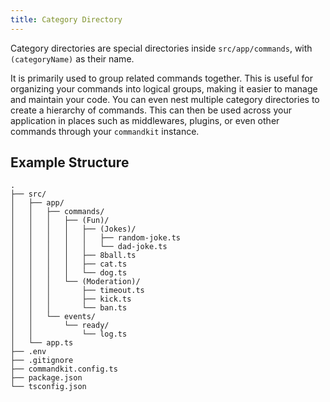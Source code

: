 ```yaml
---
title: Category Directory
---
```


Category directories are special directories inside
`src/app/commands`, with `(categoryName)` as their name.

It is primarily used to group related commands together. This is
useful for organizing your commands into logical groups, making it
easier to manage and maintain your code. You can even nest multiple
category directories to create a hierarchy of commands. This can then
be used across your application in places such as middlewares,
plugins, or even other commands through your `commandkit` instance.

## Example Structure

```title="" {4-15}
.
├── src/
│   ├── app/
│   │   ├── commands/
│   │   │   ├── (Fun)/
│   │   │   │   ├── (Jokes)/
│   │   │   │   │   ├── random-joke.ts
│   │   │   │   │   └── dad-joke.ts
│   │   │   │   ├── 8ball.ts
│   │   │   │   ├── cat.ts
│   │   │   │   └── dog.ts
│   │   │   └── (Moderation)/
│   │   │       ├── timeout.ts
│   │   │       ├── kick.ts
│   │   │       └── ban.ts
│   │   └── events/
│   │       └── ready/
│   │           └── log.ts
│   └── app.ts
├── .env
├── .gitignore
├── commandkit.config.ts
├── package.json
└── tsconfig.json
```
